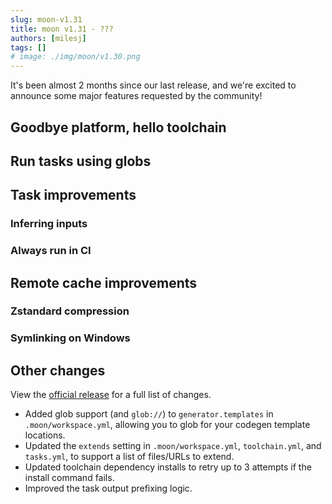 ```yaml
---
slug: moon-v1.31
title: moon v1.31 - ???
authors: [milesj]
tags: []
# image: ./img/moon/v1.30.png
---
```


It's been almost 2 months since our last release, and we're excited to announce some major features
requested by the community!

<!--truncate-->

## Goodbye platform, hello toolchain

## Run tasks using globs

## Task improvements

### Inferring inputs

### Always run in CI

## Remote cache improvements

### Zstandard compression

### Symlinking on Windows

## Other changes

View the [official release](https://github.com/moonrepo/moon/releases/tag/v1.31.0) for a full list
of changes.

- Added glob support (and `glob://`) to `generator.templates` in `.moon/workspace.yml`, allowing you
  to glob for your codegen template locations.
- Updated the `extends` setting in `.moon/workspace.yml`, `toolchain.yml`, and `tasks.yml`, to
  support a list of files/URLs to extend.
- Updated toolchain dependency installs to retry up to 3 attempts if the install command fails.
- Improved the task output prefixing logic.
